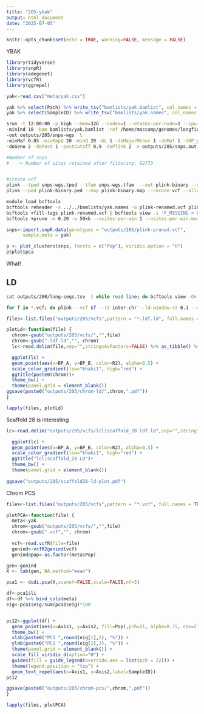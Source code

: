 ```yaml
---
title: "205-ybak"
output: html_document
date: "2025-07-05"
---
```


```r
knitr::opts_chunk$set(echo = TRUE, warning=FALSE, message = FALSE)
```

YBAK


```r
library(tidyverse)
library(snpR)
library(adegenet)
library(vcfR)
library(ggrepel)
```

```r
yak<-read_csv("meta/yak.csv")
```

```r
yak %>% select(Path) %>% write_tsv("bamlists/yak.bamlist", col_names = FALSE)
yak %>% select(SampleID) %>% write_tsv("bamlists/yak.names", col_names = FALSE)
```

```sh
srun -t 12:00:00 -p high --mem=32G --nodes=1 --ntasks-per-node=1 --cpus-per-task=12 $HOME/angsd/angsd -nthreads 12 \
-minInd 18 -bam bamlists/yak.bamlist -ref /home/maccamp/genomes/longfin-chrom/lfs_final_scaff_assembly.fasta \
-out outputs/205/snps-wgs  \
-minMaf 0.05 -minMapQ 20 -minQ 20 -GL 1 -doMajorMinor 1 -doMaf 1 -SNP_pval 1e-6 \
-doGeno 2 -doPost 1 -postCutoff 0.9 -doPlink 2  > outputs/205/snps.out 2> outputs/205/snps.err &

#Number of snps
#	-> Number of sites retained after filtering: 62773 


#create vcf
plink --tped snps-wgs.tped --tfam snps-wgs.tfam  --out plink-binary --recode --allow-extra-chr --noweb
plink --ped plink-binary.ped --map plink-binary.map --recode vcf --allow-extra-chr -out plink

module load bcftools
bcftools reheader -s ../../bamlists/yak.names -o plink-renamed.vcf plink.vcf
bcftools +fill-tags plink-renamed.vcf | bcftools view -i 'F_MISSING < 0.10' | bcftools view -i 'INFO/MAF > 0.01' > filtered.vcf
bcftools +prune -m 0.20 -w 50kb --nsites-per-win 1 --nsites-per-win-mode rand filtered.vcf > plink-pruned.vcf
```



```r
snps<-import.snpR.data(genotypes = "outputs/205/plink-pruned.vcf", 
      sample.meta = yak)
```

```r
p <- plot_clusters(snps, facets = c("Pop"), viridis.option = "H")
p$plot$pca
```

What!

## LD

```sh

cat outputs/200/long-seqs.tsv  | while read line; do bcftools view -Ov -r $line outputs/205/filtered.vcf.gz > outputs/205/vcfs/$line.vcf; done;

for f in *.vcf; do plink --vcf $f --r2 inter-chr --ld-window-r2 0.1 --out `basename $f vcf`ldf --allow-extra-chr --double-id; done;

```

```r
files<-list.files("outputs/205/vcfs",pattern = "*.ldf.ld", full.names = TRUE)

plotLd<-function(file) {
  chrom<-gsub("outputs/205/vcfs/","",file)
  chrom<-gsub(".ldf.ld","", chrom)
  lc<-read.delim(file,sep="",stringsAsFactors=FALSE) %>% as_tibble() %>% arrange(R2) %>%  filter(R2 >0.5)

  ggplot(lc) +
  geom_point(aes(x=BP_A, y=BP_B, color=R2), alpha=0.5) +
  scale_color_gradient(low="khaki1", high="red") + 
  ggtitle(paste0(chrom))+
  theme_bw() +
  theme(panel.grid = element_blank())
ggsave(paste0("outputs/205/chrom-ld/",chrom,".pdf"))
}

lapply(files, plotLd)
```


Scaffold 28 is interesting

```r
lc<-read.delim("outputs/205/vcfs/lcl|scaffold_28.ldf.ld",sep="",stringsAsFactors=FALSE) %>% as_tibble() %>% arrange(R2) %>%  filter(R2 >0.2)

  ggplot(lc) +
  geom_point(aes(x=BP_A, y=BP_B, color=R2), alpha=0.5) +
  scale_color_gradient(low="khaki1", high="red") + 
  ggtitle("lcl|scaffold_28 LD")+
  theme_bw() +
  theme(panel.grid = element_blank())
  
ggsave("outputs/205/scaffold28-ld-plot.pdf")
```

Chrom PCS

```r
files<-list.files("outputs/205/vcfs",pattern = "*.vcf", full.names = TRUE)

plotPCA<-function(file) {
  meta<-yak
  chrom<-gsub("outputs/205/vcfs/","",file)
  chrom<-gsub(".vcf","", chrom)
  
  vcf<-read.vcfR(file=file)
  genind<-vcfR2genind(vcf)
  genind@pop<-as.factor(meta$Pop)

gen<-genind
X <- tab(gen, NA.method="mean")

pca1 <- dudi.pca(X,scannf=FALSE,scale=FALSE,nf=3)

df<-pca1$li
df<-df %>% bind_cols(meta)
eig<-pca1$eig/sum(pca1$eig)*100


pc12<-ggplot(df) + 
  geom_point(aes(x=Axis1, y=Axis2, fill=Pop),pch=21, alpha=0.75, cex=2) +
  theme_bw() +
  xlab(paste0("PC1 ",round(eig[1],2), "%")) +
  ylab(paste0("PC2 ",round(eig[2],2), "%")) +
  theme(panel.grid = element_blank()) +
  scale_fill_viridis_d(option="H") +
  guides(fill = guide_legend(override.aes = list(pch = 22))) +
  theme(legend.position = "top") +
  geom_text_repel(aes(x=Axis1, y=Axis2,label=SampleID))
pc12

ggsave(paste0("outputs/205/chrom-pcs/",chrom,".pdf"))
}

lapply(files, plotPCA)
```
